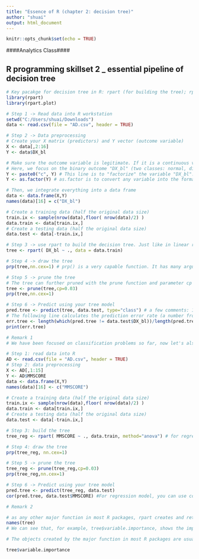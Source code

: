 ---
title: "Essence of R (chapter 2: decision tree)"
author: "shuai"
output: html_document
---

```{r setup, include=FALSE}
knitr::opts_chunk$set(echo = TRUE)
```


####Analytics Class####

## R programming skillset 2 _ essential pipeline of decision tree

```{r}
# Key pacakge for decision tree in R: rpart (for building the tree); rpart.plot (for drawing the tree)
library(rpart)
library(rpart.plot)

# Step 1 -> Read data into R workstation
setwd("C:/Users/shuai/Downloads")
data <- read.csv(file = "AD.csv", header = TRUE)

```

```{r}
# Step 2 -> Data preprocessing
# Create your X matrix (predictors) and Y vector (outcome variable)
X <- data[,2:16]
Y <- data$DX_bl

# Make sure the outcome variable is legitimate. If it is a continuous variable (regression problem), it should be defined as a "num" variable in R. If it is a binary or a more genernal categorical variable (classification problem), it should be defined as a "factor" variable in R. 
# Here, we focus on the binary outcome "DX_bl" (two classes: normal, diseases). The following code makes sure the variable "DX_bl" is a "factor".
Y <- paste0("c", Y) # This line is to "factorize" the variable "DX_bl". It denotes "0" as "c0" and "1" as "c1", to highlight the fact that "DX_bl" is a factor variable, not a numerical variable
Y <- as.factor(Y) # as.factor is to convert any variable into the format as "factor" variable. 

# Then, we integrate everything into a data frame
data <- data.frame(X,Y)
names(data)[16] = c("DX_bl")

# Create a training data (half the original data size)
train.ix <- sample(nrow(data),floor( nrow(data)/2) )
data.train <- data[train.ix,]
# Create a testing data (half the original data size)
data.test <- data[-train.ix,]

```


```{r}

# Step 3 -> use rpart to build the decision tree. Just like in linear regression model, we throw in all the predictors first, to see what the learned model. Here, we don't have p-values any more to see the significance of the variables. In a decision tree, if a variable doesn't show up in the tree, it is considered not significant. 
tree <- rpart( DX_bl ~ ., data = data.train) 
```

```{r}
# Step 4 -> draw the tree 
prp(tree,nn.cex=1) # prp() is a very capable function. It has many arguments to specify the details of how the tree should be drew, e.g., should we show the numbers on the lead nodes? how large is the font size? etc. Use help(prp) to see details
```

```{r}
# Step 5 -> prune the tree
# The tree can further pruned with the prune function and parameter cp to control the complexity. cp is the minimum relative error improved by splitting the node. A larger cp leads to a less-complex tree. First we try 0.01, the number of nodes is reduced. 
tree <- prune(tree,cp=0.03)
prp(tree,nn.cex=1)
```

```{r}
# Step 6 -> Predict using your tree model
pred.tree <- predict(tree, data.test, type="class") # a few comments: 1) predict() is a function that you can find in many R pacakges. R package developers tend to agree to write such a function predict(obj, data), where obj is the obj of the created model by that package, and data is the data points you want to predict on. 2) While in many cases this is not needed, sometimes you do need to specify the argument "type". Here, type="class" means that, you specify this is a classification problem. 
# The following line calculates the prediction error rate (a number from 0 to 1) for a binary classification problem
err.tree <- length(which(pred.tree != data.test$DX_bl))/length(pred.tree) # 1) which(pred.tree != data$DX_bl) identifies the locations of the incorrect predictions; 2)length(any vector) returns the length of that vector; 3) thus, the ratio of incorrect prediction over the total prediction is the prediction error
print(err.tree)

```


```{r}
# Remark 1
# We have been focused on classification problems so far, now let's also try rpart for the same regression problem illusrated in the linear regression . Firstly, AGE, PTGENDER and PTEDUCAT are used as the predictor variables. The tree is plotted in the Figure below. The prediction of MMSCORE (a numeric value) is labeled at each leaf node. In the linear model part, it has been shown that the relationship between MMSCORE and PTEDUCAT changes substantially according to different levels of AGE. The decision tree is able to capture the interaction between PTEDUCAT, AGE and MMSCORE.

# Step 1: read data into R
AD <- read.csv(file = "AD.csv", header = TRUE)
# Step 2: data preprocessing
X <- AD[,1:15]
Y <- AD$MMSCORE
data <- data.frame(X,Y)
names(data)[16] <- c("MMSCORE")

# Create a training data (half the original data size)
train.ix <- sample(nrow(data),floor( nrow(data)/2) )
data.train <- data[train.ix,]
# Create a testing data (half the original data size)
data.test <- data[-train.ix,]

# Step 3: build the tree
tree_reg <- rpart( MMSCORE ~ ., data.train, method="anova") # for regression problems, use method="anova"

# Step 4: draw the tree
prp(tree_reg, nn.cex=1)

# Step 5 -> prune the tree
tree_reg <- prune(tree_reg,cp=0.03)
prp(tree_reg,nn.cex=1)

# Step 6 -> Predict using your tree model
pred.tree <- predict(tree_reg, data.test) 
cor(pred.tree, data.test$MMSCORE) #For regression model, you can use correlation to measure how close your predictions with the true outcome values of the data points 

```


```{r}
# Remark 2

# as any other major function in most R packages, rpart creates and returns an object, that contains multiple aspects of information. You can use names(obj) to see what is inside the obj. E.g., here:
names(tree) 
# We can see that, for example, tree$variable.importance, shows the importance of the variables. However, you may notice that, some variables showed in tree$variable.importance are not on the tree visualization. It is because of two reasons, 1) the importance of a variable in a decision tree is evaluated by the loss of accuracy if this variable is removed from the dataset; 2) the default cp value in rpart is 0.01, thus, the tree shown up in prp(tree) has been pruned, while the variable importance score in the tree object still keeps the information from a full tree. 

# The objects created by the major function in most R packages are usually complex, having many intermediate results that are useful for developers who want to build more packages on these existing packages. Thus, while this richness of information provides great flexibility, it also results in some confusions. But, a common agreement is that, the essential information provided by these objects fit our common definitions/presumptions. 

tree$variable.importance
```








